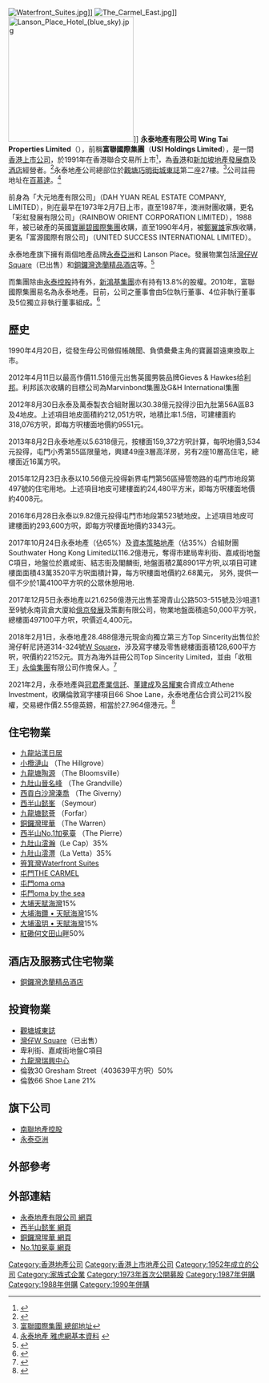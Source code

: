 {{Infobox_Company |
  company_name = 永泰地產有限公司 <br>Wing Tai Properies Limited |
  company_logo = [[File:WingTaiAsia_logo.svg|File:WingTaiAsia logo.svg]] |
  company_type = [[上市公司|上市公司]] |
  traded_as = {{hkex|0369}}|
  foundation =2010年<br>1991年8月20日（USI Holdings Limited）<BR>1952年2月15日（大元地產有限公司）|
  location =[[香港|香港]]|
  industry = [[地產|地產]]|
  key_people = [[主席|主席]]：鄭維志| 
  sales =  |
  profit =  |
  asset = |
  market_value = |
  num_employees = |
  revenue = |
  products = |
  parent = |
  homepage = [http://www.wingtaiproperties.com/html_chi/about_profile.html 永泰地產 官方網址]
}}
[[File:Waterfront_Suites.jpg|thumb]]]]
[[File:The_Carmel_East.jpg|thumb]]]]
[[File:Lanson_Place_Hotel_(blue_sky).jpg|250px]]]]
'''永泰地產有限公司 Wing Tai Properties Limited'''（{{sehk|0369}}），前稱'''富聯國際集團'''（'''USI Holdings Limited'''），是一間[[香港上市公司|香港上市公司]]，於1991年在香港聯合交易所上市<ref>{{cite web|title=關於永泰地產|url=http://www.wingtaiproperties.com/zh-HK/about_us|access-date=2018-04-18|archive-date=2020-10-30|archive-url=https://web.archive.org/web/20201030094143/https://www.wingtaiproperties.com/zh-HK/about_us|dead-url=no}}</ref>，為[[香港|香港]]和[[新加坡|新加坡]][[地產發展商|地產發展商]]及[[酒店|酒店]]經營者。<ref>{{Cite web |url=http://www.wingtaiproperties.com/html_chi/about_profile.html |title=永泰地產 官方網址 |access-date=2010-07-23 |archive-date=2019-10-22 |archive-url=https://web.archive.org/web/20191022094000/https://www.wingtaiproperties.com/html_chi/about_profile.html |dead-url=no }}</ref>永泰地產公司總部位於[[觀塘|觀塘]][[巧明街|巧明街]][[城東誌|城東誌]]第二座27樓。<ref>[http://www.hkexnews.hk/listedco/listconews/sehk/20091009/LTN20091009145_C.pdf 富聯國際集團 總部地址]</ref>公司註冊地址在[[百慕達|百慕達]]。<ref>[http://hk.biz.yahoo.com/p/hk/profile/index.html?s=0369 永泰地產 雅虎網基本資料] {{webarchive|url=https://web.archive.org/web/20070825125123/http://hk.biz.yahoo.com/p/hk/profile/index.html?s=0369 |date=2007-08-25 }}</ref>

前身為「大元地產有限公司」（DAH YUAN REAL ESTATE COMPANY, LIMITED），則在最早在1973年2月7日上市，直至1987年，澳洲財團收購，更名「彩虹發展有限公司」（RAINBOW ORIENT CORPORATION LIMITED），1988年，被已破產的英國[[寶麗碧國際集團|寶麗碧國際集團]]收購，直至1990年4月，被[[鄭翼雄|鄭翼雄]]家族收購，更名「富源國際有限公司」（UNITED SUCCESS INTERNATIONAL LIMITED）。

永泰地產旗下擁有兩個地產品牌[[永泰亞洲|永泰亞洲]]和 Lanson Place。發展物業包括[[灣仔|灣仔]][[W_Square|W Square]]（已出售）和[[銅鑼灣|銅鑼灣]][[逸蘭精品酒店|逸蘭精品酒店]]等。<ref>{{Cite web |url=http://www.lansonplace.com/cn/hk_welcome.php |title=Lanson Place Hotel |access-date=2009-10-20 |archive-date=2012-03-12 |archive-url=https://web.archive.org/web/20120312114841/http://www.lansonplace.com/cn/hk_welcome.php |dead-url=yes }}</ref>

而集團除由[[永泰控股|永泰控股]]持有外，[[新鴻基集團|新鴻基集團]]亦有持有13.8%的股權。2010年，富聯國際集團易名為永泰地產。目前，公司之董事會由5位執行董事、4位非執行董事及5位獨立非執行董事組成。<ref>{{cite web |author1=永泰地產 |title=企業管治 |url=https://www.wingtaiproperties.com/zh-HK/corporate_governance |website=https://www.wingtaiproperties.com/zh-HK/corporate_governance |access-date=2018-08-29 |archive-url=https://web.archive.org/web/20180829175303/https://www.wingtaiproperties.com/zh-HK/corporate_governance |archive-date=2018-08-29 |dead-url=yes }}</ref>

==歷史==
1990年4月20日，從發生母公司做假帳醜聞、負債纍纍主角的寶麗碧遠東換取上市。

2012年4月11日以最高作價11.516億元出售英國男裝品牌Gieves & Hawkes给[[利邦|利邦]]。利邦該次收購的目標公司為Marvinbond集團及G&H International集團

2012年8月30日永泰及萬泰製衣合組財團以30.38億元投得沙田九肚第56A區B3及4地皮。上述項目地皮面積約212,051方呎，地積比率1.5倍，可建樓面約318,076方呎，即每方呎樓面地價約9551元。

2013年8月2日永泰地產以5.6318億元，按樓面159,372方呎計算，每呎地價3,534元投得，屯門小秀第55區限量地，興建49座3層高洋房，另有2座10層高住宅，總樓面近16萬方呎。

2015年12月23日永泰以10.56億元投得新界屯門第56區掃管笏路的屯門市地段第497號的住宅用地。上述項目地皮可建樓面約24,480平方米，即每方呎樓面地價約4008元。

2016年6月28日永泰以9.82億元投得屯門市地段第523號地皮。上述項目地皮可建樓面約293,600方呎，即每方呎樓面地價約3343元。

2017年10月24日永泰地產（佔65%）及[[資本策略地產|資本策略地產]]（佔35%）合組財團Southwater Hong Kong Limited以116.2億港元，奪得市建局卑利街、嘉咸街地盤C項目，地盤位於嘉咸街、結志街及閣麟街, 地盤面積2萬8901平方呎,以項目可建樓面面積43萬3520平方呎面積計算，每方呎樓面地價約2.68萬元， 另外, 提供一個不少於1萬4100平方呎的公眾休憩用地.

2017年12月5日永泰地產以21.6256億港元出售荃灣青山公路503-515號及沙咀道1至9號永南貨倉大廈給[[億京發展|億京發展]]及策劃有限公司，物業地盤面積逾50,000平方呎，總樓面497100平方呎，呎價近4,400元。

2018年2月1日，永泰地產28.488億港元現金向獨立第三方Top Sincerity出售位於灣仔軒尼詩道314-324號[[W_Square|W Square]]，涉及寫字樓及零售總樓面面積128,600平方呎，呎價約22152元。買方為海外註冊公司Top Sincerity Limited，並由「收租王」[[永倫集團|永倫集團]]有限公司作擔保人。<ref>{{cite web|author1=永泰地產|title=主要交易 出售 ALLIED EFFORT LIMITED 全部權益及恢復買賣|url=https://www.wingtaiproperties.com/files/20180201_2c.pdf|date=2018-02-01|access-date=2021-05-10|archive-date=2021-05-10|archive-url=https://web.archive.org/web/20210510143833/https://www.wingtaiproperties.com/files/20180201_2c.pdf|dead-url=no}}</ref>

2021年2月，永泰地產與[[冠君產業信託|冠君產業信託]]、[[董建成|董建成]]及[[呂耀東|呂耀東]]合資成立Athene Investment，收購倫敦寫字樓項目66 Shoe Lane，永泰地產佔合資公司21%股權，交易總作價2.55億英鎊，相當於27.964億港元。<ref>{{cite web |author1=永泰地產 |title=須予披露交易成立合營企業 |url=https://www.wingtaiproperties.com/files/20210228c.pdf |date=2021-02-28 |access-date=2021-05-10 |archive-date=2021-05-10 |archive-url=https://web.archive.org/web/20210510143911/https://www.wingtaiproperties.com/files/20210228c.pdf |dead-url=no }}</ref>

== 住宅物業 ==
* [[九龍站_(港鐵)|九龍站]][[漾日居|漾日居]]
* [[小欖|小欖]][[漣山|漣山]] （The Hillgrove）
* [[九龍塘|九龍塘]][[陶源_(香港)|陶源]] （The Bloomsville）
* [[九肚山|九肚山]][[晉名峰|晉名峰]] （The Grandville）
* [[西貢白沙灣|西貢白沙灣]][[溱喬|溱喬]] （The Giverny）
* [[西半山|西半山]][[懿峯|懿峯]] （Seymour）
* [[九龍塘|九龍塘]][[懿薈|懿薈]] （Forfar）
* [[銅鑼灣|銅鑼灣]][[瑆華|瑆華]] （The Warren）
* [[西半山|西半山]][[No.1加冕臺|No.1加冕臺]] （The Pierre）
* [[九肚山|九肚山]][[澐瀚|澐瀚]]（Le Cap）35%
* [[九肚山|九肚山]][[澐灃|澐灃]]（La Vetta）35%
* [[筲箕灣|筲箕灣]][[Waterfront_Suites|Waterfront Suites]]
* [[屯門|屯門]][[THE_CARMEL|THE CARMEL]]
* [[屯門|屯門]][[oma_oma|oma oma]]
* [[屯門|屯門]][[oma_by_the_sea|oma by the sea]]
* [[大埔區|大埔]][[天賦海灣|天賦海灣]]15%
* [[大埔區|大埔]][[海鑽_•_天賦海灣|海鑽 • 天賦海灣]]15%
* [[大埔區|大埔]][[溋玥_•_天賦海灣|溋玥 • 天賦海灣]]15%
* [[紅磡|紅磡]][[何文田山畔|何文田山畔]]50%

== 酒店及服務式住宅物業 ==
* [[銅鑼灣|銅鑼灣]][[逸蘭精品酒店|逸蘭精品酒店]]

== 投資物業 ==
* [[觀塘|觀塘]][[城東誌|城東誌]]
* [[灣仔|灣仔]][[W_Square|W Square]]（已出售）
* 卑利街、嘉咸街地盤C項目
* [[九龍灣|九龍灣]][[瑞興中心|瑞興中心]]
* 倫敦30 Gresham Street（403639平方呎）50%
* 倫敦66 Shoe Lane 21%

== 旗下公司 ==
* [[南聯地產控股|南聯地產控股]]
* [[永泰亞洲|永泰亞洲]]

== 外部參考 ==
{{reflist}}

== 外部連結 ==
{{commonscat|USI Holdings}}
* [http://www.wingtaiproperties.com/ 永泰地產有限公司 網頁] {{Wayback|url=http://www.wingtaiproperties.com/ |date=20201203063217 }}
* [http://www.seymour.com.hk 西半山懿峯 網頁] {{Wayback|url=http://www.seymour.com.hk/ |date=20171219085810 }}
* [http://www.thewarren.com.hk 銅鑼灣瑆華 網頁] {{Wayback|url=http://www.thewarren.com.hk/ |date=20190621104537 }}
* [http://www.thepierre.com.hk No.1加冕臺 網頁] {{Wayback|url=http://www.thepierre.com.hk/ |date=20180827060027 }}

{{永泰地產}}
{{新鴻基地產}}

[[Category:香港地產公司|Category:香港地產公司]]
[[Category:香港上市地產公司|Category:香港上市地產公司]]
[[Category:1952年成立的公司|Category:1952年成立的公司]]
[[Category:家族式企業|Category:家族式企業]]
[[Category:1973年首次公開募股|Category:1973年首次公開募股]]
[[Category:1987年併購|Category:1987年併購]]
[[Category:1988年併購|Category:1988年併購]]
[[Category:1990年併購|Category:1990年併購]]